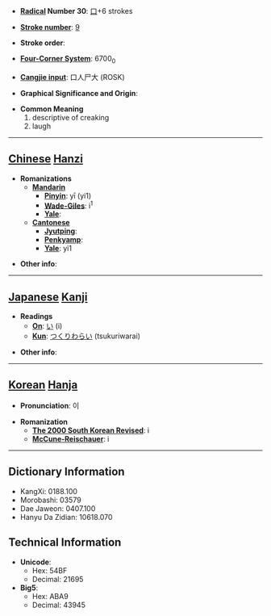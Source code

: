 * '''[[Wiktionary:Chinese radical index| Radical]] Number 30''': [[Wiktionary:Chinese radical index 口|口]]+6 strokes

* '''[[Wiktionary:Chinese total strokes index|Stroke number]]''': [[Wiktionary:Chinese total strokes index 9|9]]

* '''Stroke order''': 

* '''[[Wiktionary:Chinese four corner index|Four-Corner System]]''': 6700<sub>0</sub>

* '''[[Wiktionary:Chinese Cangjie index|Cangjie input]]''': 口人尸大 (ROSK)

* '''Graphical Significance and Origin''': 

* '''Common Meaning'''
*#descriptive of creaking
*# laugh


----

== [[Chinese]] [[Hanzi]] ==

* '''Romanizations'''
** '''[[Mandarin]]'''
*** '''[[Pinyin]]''': yī (yi1)
*** '''[[Wade-Giles]]''': i<sup>1</sup>
*** '''[[Yale]]''': 
** '''[[Cantonese]]'''
*** '''[[Jyutping]]''':
*** '''[[Penkyamp]]''': 
*** '''[[Yale]]''': yi1

* '''Other info''': 

----

== [[Japanese]] [[Kanji]] ==

* '''Readings'''
** '''[[On]]''': [[い]] (i)
** '''[[Kun]]''': [[つくりわらい]] (tsukuriwarai)

* '''Other info''':  

----

== [[Korean]] [[Hanja]] ==

* '''Pronunciation''': 이

* '''Romanization'''
** '''[[The 2000 South Korean Revised Romanization|The 2000 South Korean Revised]]''': i
** '''[[McCune-Reischauer]]''': i

----

== Dictionary Information ==

* KangXi: 0188.100
* Morobashi: 03579
* Dae Jaweon: 0407.100
* Hanyu Da Zidian: 10618.070

== Technical Information ==

* '''Unicode''':
** Hex: 54BF
** Decimal: 21695
* '''Big5''':
** Hex: ABA9
** Decimal: 43945